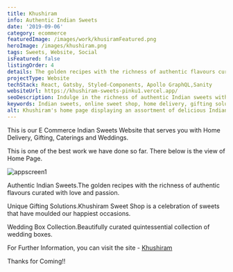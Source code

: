 ```yaml
---
title: Khushiram
info: Authentic Indian Sweets
date: '2019-09-06'
category: ecommerce
featuredImage: /images/work/khusiramFeatured.png
heroImage: /images/khushiram.png
tags: Sweets, Website, Social
isFeatured: false
listingOrder: 4
details: The golden recipes with the richness of authentic flavours curated with love and passion.Khushiram Sweet Shop is a celebration of sweets that have moulded our happiest occasions.Beautifully curated quintessential collection of wedding boxes.
projectType: Website
techStack: React, Gatsby, Styled-Components, Apollo GraphQL,Sanity
websiteUrl: https://khushiram-sweets-pinku1.vercel.app/
seoDescription: Indulge in the richness of authentic Indian sweets with Khushiram. Our online sweet shop offers home delivery, unique gifting solutions, catering services and a beautifully curated collection of wedding boxes. Satisfy your sweet tooth with our golden recipes today!
keywords: Indian sweets, online sweet shop, home delivery, gifting solutions, catering services, wedding boxes, authentic flavors, golden recipes.
alt: Khushiram's home page displaying an assortment of delicious Indian sweets.
---
```


This is our E Commerce Indian Sweets Website that serves you with Home Delivery, Gifting, Caterings and Weddings.

This is one of the best work we have done so far.
There below is the view of Home Page.

![appscreen1](../images/khushiram-home-page.jpg)

Authentic Indian Sweets.The golden recipes with the richness of authentic flavours curated with love and passion.

Unique Gifting Solutions.Khushiram Sweet Shop is a celebration of sweets that have moulded our happiest occasions.

Wedding Box Collection.Beautifully curated quintessential collection of wedding boxes.

For Further Information, you can visit the site - [Khushiram](https://khushiram-sweets-pinku1.vercel.app/)

Thanks for Coming!!
